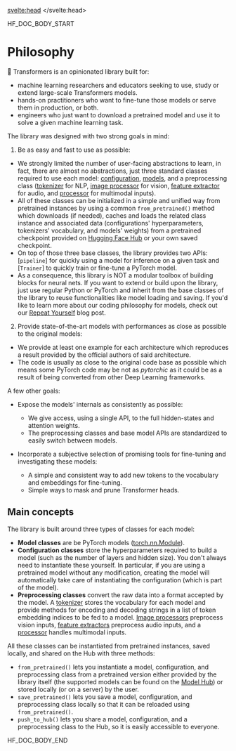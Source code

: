 <script lang="ts">
let fw: "pt" | "tf" = "pt";
onMount(() => {
    const urlParams = new URLSearchParams(window.location.search);
    fw = urlParams.get("fw") || "pt";
});
</script>
<svelte:head>
  <meta name="hf:doc:metadata" content={metadata} >
</svelte:head>

<!--HF DOCBUILD BODY START-->

HF_DOC_BODY_START

<!--Copyright 2020 The HuggingFace Team. All rights reserved.

Licensed under the Apache License, Version 2.0 (the "License"); you may not use this file except in compliance with
the License. You may obtain a copy of the License at

http://www.apache.org/licenses/LICENSE-2.0

Unless required by applicable law or agreed to in writing, software distributed under the License is distributed on
an "AS IS" BASIS, WITHOUT WARRANTIES OR CONDITIONS OF ANY KIND, either express or implied. See the License for the
specific language governing permissions and limitations under the License.

⚠️ Note that this file is in Markdown but contain specific syntax for our doc-builder (similar to MDX) that may not be
rendered properly in your Markdown viewer.

-->

# Philosophy

🤗 Transformers is an opinionated library built for:

- machine learning researchers and educators seeking to use, study or extend large-scale Transformers models.
- hands-on practitioners who want to fine-tune those models or serve them in production, or both.
- engineers who just want to download a pretrained model and use it to solve a given machine learning task.

The library was designed with two strong goals in mind:

1. Be as easy and fast to use as possible:

  - We strongly limited the number of user-facing abstractions to learn, in fact, there are almost no abstractions,
    just three standard classes required to use each model: [configuration](main_classes/configuration),
    [models](main_classes/model), and a preprocessing class ([tokenizer](main_classes/tokenizer) for NLP, [image processor](main_classes/image_processor) for vision, [feature extractor](main_classes/feature_extractor) for audio, and [processor](main_classes/processors) for multimodal inputs).
  - All of these classes can be initialized in a simple and unified way from pretrained instances by using a common
    `from_pretrained()` method which downloads (if needed), caches and
    loads the related class instance and associated data (configurations' hyperparameters, tokenizers' vocabulary,
    and models' weights) from a pretrained checkpoint provided on [Hugging Face Hub](https://huggingface.co/models) or your own saved checkpoint.
  - On top of those three base classes, the library provides two APIs: [`pipeline`] for quickly
    using a model for inference on a given task and [`Trainer`] to quickly train or fine-tune a PyTorch model.
  - As a consequence, this library is NOT a modular toolbox of building blocks for neural nets. If you want to
    extend or build upon the library, just use regular Python or PyTorch and inherit from the base
    classes of the library to reuse functionalities like model loading and saving. If you'd like to learn more about our coding philosophy for models, check out our [Repeat Yourself](https://huggingface.co/blog/transformers-design-philosophy) blog post.

2. Provide state-of-the-art models with performances as close as possible to the original models:

  - We provide at least one example for each architecture which reproduces a result provided by the official authors
    of said architecture.
  - The code is usually as close to the original code base as possible which means some PyTorch code may be not as
    *pytorchic* as it could be as a result of being converted from other Deep Learning frameworks.

A few other goals:

- Expose the models' internals as consistently as possible:

  - We give access, using a single API, to the full hidden-states and attention weights.
  - The preprocessing classes and base model APIs are standardized to easily switch between models.

- Incorporate a subjective selection of promising tools for fine-tuning and investigating these models:

  - A simple and consistent way to add new tokens to the vocabulary and embeddings for fine-tuning.
  - Simple ways to mask and prune Transformer heads.

## Main concepts

The library is built around three types of classes for each model:

- **Model classes** are be PyTorch models ([torch.nn.Module](https://pytorch.org/docs/stable/nn.html#torch.nn.Module)).
- **Configuration classes** store the hyperparameters required to build a model (such as the number of layers and hidden size). You don't always need to instantiate these yourself. In particular, if you are using a pretrained model without any modification, creating the model will automatically take care of instantiating the configuration (which is part of the model).
- **Preprocessing classes** convert the raw data into a format accepted by the model. A [tokenizer](main_classes/tokenizer) stores the vocabulary for each model and provide methods for encoding and decoding strings in a list of token embedding indices to be fed to a model. [Image processors](main_classes/image_processor) preprocess vision inputs, [feature extractors](main_classes/feature_extractor) preprocess audio inputs, and a [processor](main_classes/processors) handles multimodal inputs.

All these classes can be instantiated from pretrained instances, saved locally, and shared on the Hub with three methods:

- `from_pretrained()` lets you instantiate a model, configuration, and preprocessing class from a pretrained version either
  provided by the library itself (the supported models can be found on the [Model Hub](https://huggingface.co/models)) or
  stored locally (or on a server) by the user.
- `save_pretrained()` lets you save a model, configuration, and preprocessing class locally so that it can be reloaded using
  `from_pretrained()`.
- `push_to_hub()` lets you share a model, configuration, and a preprocessing class to the Hub, so it is easily accessible to everyone.


<!--HF DOCBUILD BODY END-->

HF_DOC_BODY_END

